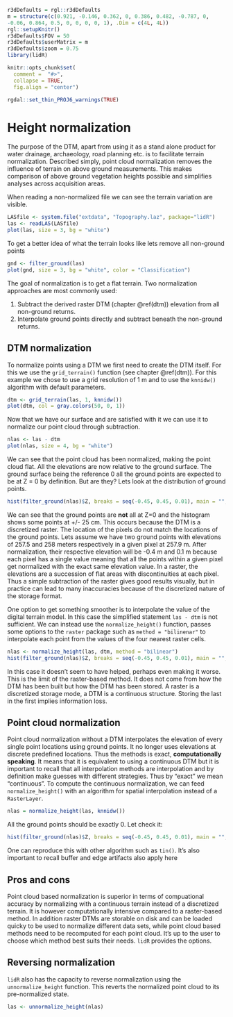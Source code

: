 ```r
r3dDefaults = rgl::r3dDefaults
m = structure(c(0.921, -0.146, 0.362, 0, 0.386, 0.482, -0.787, 0, 
-0.06, 0.864, 0.5, 0, 0, 0, 0, 1), .Dim = c(4L, 4L))
rgl::setupKnitr()
r3dDefaults$FOV = 50
r3dDefaults$userMatrix = m
r3dDefaults$zoom = 0.75
library(lidR)

knitr::opts_chunk$set(
  comment =  "#>", 
  collapse = TRUE,
  fig.align = "center")

rgdal::set_thin_PROJ6_warnings(TRUE)
```

# Height normalization {#norm}

The purpose of the DTM, apart from using it as a stand alone product for water drainage, archaeology, road planning etc. is to facilitate terrain normalization. Described simply, point cloud normalization removes the influence of terrain on above ground measurements. This makes comparison of above ground vegetation heights possible and simplifies analyses across acquisition areas. 

When reading a non-normalized file we can see the terrain variation are visible.

```r
LASfile <- system.file("extdata", "Topography.laz", package="lidR")
las <- readLAS(LASfile)
plot(las, size = 3, bg = "white")
```

To get a better idea of what the terrain looks like lets remove all non-ground points

```r
gnd <- filter_ground(las)
plot(gnd, size = 3, bg = "white", color = "Classification")
```

The goal of normalization is to get a flat terrain. Two normalization approaches are most commonly used:

1. Subtract the derived raster DTM (chapter \@ref(dtm)) elevation from all non-ground returns.
2. Interpolate ground points directly and subtract beneath the non-ground returns.

## DTM normalization

To normalize points using a DTM we first need to create the DTM itself. For this we use the `grid_terrain()` function (see chapter \@ref(dtm)). For this example we chose to use a grid resolution of 1 m and to use the `knnidw()` algorithm with default parameters.

```r
dtm <- grid_terrain(las, 1, knnidw())
plot(dtm, col = gray.colors(50, 0, 1))
```

Now that we have our surface and are satisfied with it we can use it to normalize our point cloud through subtraction.

```r
nlas <- las - dtm
plot(nlas, size = 4, bg = "white")
```

We can see that the point cloud has been normalized, making the point cloud flat. All the elevations are now relative to the ground surface. The ground surface being the reference 0 all the ground points are expected to be at Z = 0 by definition. But are they? Lets look at the distribution of ground points.

```r
hist(filter_ground(nlas)$Z, breaks = seq(-0.45, 0.45, 0.01), main = "", xlab = "Elevation")
```

We can see that the ground points are **not** all at Z=0 and the histogram shows some points at +/- 25 cm. This occurs because the DTM is a discretized raster. The location of the pixels do not match the locations of the ground points. Lets assume we have two ground points with elevations of 257.5 and 258 meters respectively in a given pixel at 257.9 m. After normalization, their respective elevation will be -0.4 m and 0.1 m because each pixel has a single value meaning that all the points within a given pixel get normalized with the exact same elevation value. In a raster, the elevations are a succession of flat areas with discontinuities at each pixel. Thus a simple subtraction of the raster gives good results visually, but in practice can lead to many inaccuracies because of the discretized nature of the storage format.

One option to get something smoother is to interpolate the value of the digital terrain model. In this case the simplified statement `las - dtm` is not sufficient. We can instead use the `normalize_height()` function, passes some options to the `raster` package such as `method = "bilinenar"` to interpolate each point from the values of the four nearest raster cells.

```r
nlas <- normalize_height(las, dtm, method = "bilinear")
hist(filter_ground(nlas)$Z, breaks = seq(-0.45, 0.45, 0.01), main = "", xlab = "Elevation")
```

In this case it doesn't seem to have helped, perhaps even making it worse. This is the limit of the raster-based method. It does not come from how the DTM has been built but how the DTM has been stored. A raster is a discretized storage mode, a DTM is a continuous structure. Storing the last in the first implies information loss.

## Point cloud normalization

Point cloud normalization without a DTM interpolates the elevation of every single point locations using ground points. It no longer uses elevations at discrete predefined locations. Thus the methods is exact, **computationally speaking**. It means that it is equivalent to using a continuous DTM but it is important to recall that all interpolation methods are interpolation and by definition make guesses with different strategies. Thus by "exact" we mean "continuous". To compute the continuous normalization, we can feed `normalize_height()` with an algorithm for spatial interpolation instead of a `RasterLayer`.

```r
nlas = normalize_height(las, knnidw())
```

All the ground points should be exactly 0. Let check it:

```r
hist(filter_ground(nlas)$Z, breaks = seq(-0.45, 0.45, 0.01), main = "", xlab = "Elevation")
```

One can reproduce this with other algorithm such as `tin()`. It's also important to recall buffer and edge artifacts also apply here

## Pros and cons

Point cloud based normalization is superior in terms of compuational accuracy by normalizing with a continuous terrain instead of a discretized terrain. It is however computationally intensive compared to a raster-based method. In addition raster DTMs are storable on disk and can be loaded quicky to be used to normalize different data sets, while point cloud based methods need to be recomputed for each point cloud. It's up to the user to choose which method best suits their needs. `lidR` provides the options.

## Reversing normalization

`lidR` also has the capacity to reverse normalization using the `unnormalize_height` function. This reverts the normalized point cloud to its pre-normalized state.

```r
las <- unnormalize_height(nlas)
```

